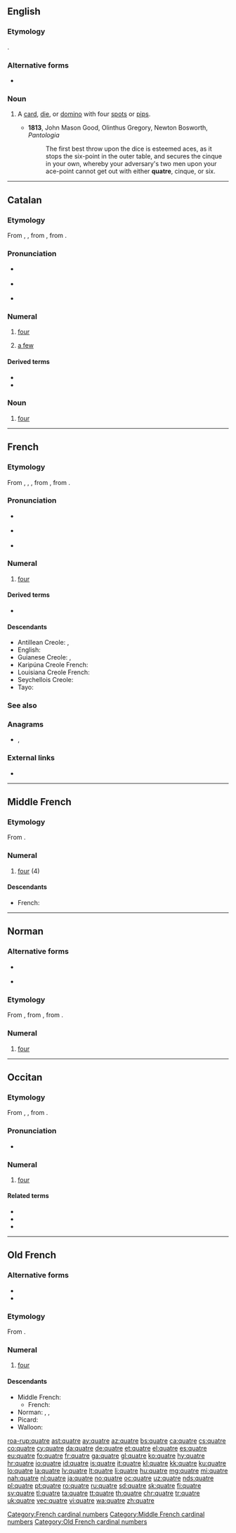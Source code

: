 ==English==

===Etymology===
{{bor|en|fr|quatre}}.

===Alternative forms===
* {{l|en|cater}}

===Noun===
{{en-noun}}

# {{lb|en|archaic|dice|card games|dominoes}} A [[card]], [[die]], or [[domino]] with four [[spot]]s or [[pip]]s.
#* '''1813''', John Mason Good, Olinthus Gregory, Newton Bosworth, ''Pantologia''
#*: The first best throw upon the dice is esteemed aces, as it stops the six-point in the outer table, and secures the cinque in your own, whereby your adversary's two men upon your ace-point cannot get out with either '''quatre''', cinque, or six.
----

==Catalan==

===Etymology===
From {{inh|ca|pro|quatre}}, {{m|pro|catre}}, from {{inh|ca|la|quattuor||four}}, from {{inh|ca|ine-pro|*kʷetwóres}}.

===Pronunciation===
* {{a|Standard}} {{IPA|/ˈkwatɾə/|lang=ca}}
* {{a|Valencian}} {{IPA|/ˈkwatɾe/|lang=ca}}
* {{rhymes|atɾe|lang=ca}}

===Numeral===
{{cardinalbox|ca|3|4|5|tres|cinc|ord=quart|mult=quàdruple|wplink=Quatre}}
{{ca-num}}

# {{lb|ca|cardinal}} [[four]]
# [[a few]]

====Derived terms====
* {{l|ca|quatre gats||only a few people}}
* {{l|ca|dir quatre coses||to tell off}}

===Noun===
{{ca-noun|m}}

# [[four]]

----

==French==

===Etymology===
From {{inh|fr|fro|quatre}}, {{m|fro|qatre}}, {{m|fro|catre}}, from {{inh|fr|la|quattuor}}, from {{inh|fr|ine-pro|*kʷetwóres}}.

===Pronunciation===
* {{qualifier|alone or preceding a vowel}} {{IPA|/katʁ/|lang=fr}}
* {{qualifier|preceding a consonant}} {{IPA|/katʁə/|/kat/|lang=fr}}
* {{audio|Fr-quatre.ogg|Audio (France)|lang=fr}}

===Numeral===
{{cardinalbox|fr|3|4|5|trois|cinq|ord=quatrième|wplink=Quatre}}
{{head|fr|numeral}}

# [[four]]

====Derived terms====
* {{l|fr|quatrième}}

====Descendants====
* Antillean Creole: {{l|gcf|katr}}, {{l|gcf|kat}}
* English: {{l|en|quatre}} {{qualifier|borrowing}}
* Guianese Creole: {{l|gcr|katr}}, {{l|gcr|kat}}
* Karipúna Creole French: {{l|kmv|kat}}
* Louisiana Creole French: {{l|lou|kat}}
* Seychellois Creole: {{l|crs|kat}}
* Tayo: {{l|cks|katr}}

===See also===
{{table:playing cards/fr}}

===Anagrams===
* {{l|fr|traque}}, {{l|fr|traqué}}

===External links===
* {{R:TLFi}}

[[Category:French cardinal numbers]]

----

==Middle French==

===Etymology===
From {{inh|frm|fro|quatre}}.

===Numeral===
{{head|frm|numeral|invariable}}

# [[four]] (4)

====Descendants====
* French: {{l|fr|quatre}}

[[Category:Middle French cardinal numbers]]

----

==Norman==
{{cardinalbox|nrf|3|4|5|treis|chinq}}

===Alternative forms===
* {{l|nrf|quat'}} {{qualifier|Jersey}}
* {{l|nrf|quate}} {{qualifier|continental Norman}}

===Etymology===
From {{inh|nrf|fro|quatre}}, from {{inh|nrf|la|quattuor}}, from {{inh|nrf|ine-pro|*kʷetwóres}}.

===Numeral===
{{head|nrf|numeral}}

# {{lb|nrf|Guernsey|cardinal}} [[four]]

----

==Occitan==

===Etymology===
From {{inh|oc|pro|quatre}}, {{m|oc|catre}}, from {{inh|oc|la|quattuor}}.

===Pronunciation===
* {{IPA|/ˈkatre/|lang=oc}}

===Numeral===
{{head|oc|numeral}}

# [[four]]

====Related terms====
* {{l|oc|quaranta}}
* {{l|oc|quart}}
* {{l|oc|quatren}}

----

==Old French==

===Alternative forms===
* {{l|fro|catre}}
* {{l|fro|qatre}}

===Etymology===
From {{inh|fro|la|quattuor}}.

===Numeral===
{{head|fro|numeral}}

# [[four]]

====Descendants====
* Middle French: {{l|frm|quatre}}
** French: {{desctree|fr|quatre}}
* Norman: {{l|nrf|quate}} {{qualifier|continental}}, {{l|nrf|quatre}} {{qualifier|Guernsey}}, {{l|nrf|quat'}} {{qualifier|Jersey}}
* Picard: {{l|pcd|quate}}
* Walloon: {{l|wa|cwate}}

[[Category:Old French cardinal numbers]]

[[roa-rup:quatre]]
[[ast:quatre]]
[[ay:quatre]]
[[az:quatre]]
[[bs:quatre]]
[[ca:quatre]]
[[cs:quatre]]
[[co:quatre]]
[[cy:quatre]]
[[da:quatre]]
[[de:quatre]]
[[et:quatre]]
[[el:quatre]]
[[es:quatre]]
[[eu:quatre]]
[[fo:quatre]]
[[fr:quatre]]
[[ga:quatre]]
[[gl:quatre]]
[[ko:quatre]]
[[hy:quatre]]
[[hr:quatre]]
[[io:quatre]]
[[id:quatre]]
[[is:quatre]]
[[it:quatre]]
[[kl:quatre]]
[[kk:quatre]]
[[ku:quatre]]
[[lo:quatre]]
[[la:quatre]]
[[lv:quatre]]
[[lt:quatre]]
[[li:quatre]]
[[hu:quatre]]
[[mg:quatre]]
[[mi:quatre]]
[[nah:quatre]]
[[nl:quatre]]
[[ja:quatre]]
[[no:quatre]]
[[oc:quatre]]
[[uz:quatre]]
[[nds:quatre]]
[[pl:quatre]]
[[pt:quatre]]
[[ro:quatre]]
[[ru:quatre]]
[[sd:quatre]]
[[sk:quatre]]
[[fi:quatre]]
[[sv:quatre]]
[[tl:quatre]]
[[ta:quatre]]
[[tt:quatre]]
[[th:quatre]]
[[chr:quatre]]
[[tr:quatre]]
[[uk:quatre]]
[[vec:quatre]]
[[vi:quatre]]
[[wa:quatre]]
[[zh:quatre]]